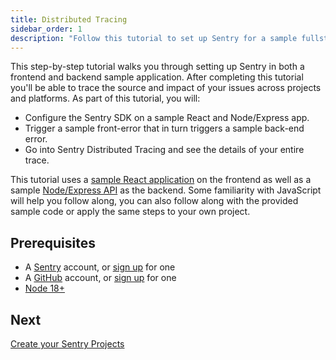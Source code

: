 ```yaml
---
title: Distributed Tracing
sidebar_order: 1
description: "Follow this tutorial to set up Sentry for a sample fullstack JavaScript application. By the end, you'll be able to use distributed tracing."
---
```


This step-by-step tutorial walks you through setting up Sentry in both a frontend and backend sample application. After completing this tutorial you'll be able to trace the source and impact of your issues across projects and platforms. As part of this tutorial, you will:

- Configure the Sentry SDK on a sample React and Node/Express app.
- Trigger a sample front-error that in turn triggers a sample back-end error.
- Go into Sentry Distributed Tracing and see the details of your entire trace.

This tutorial uses a [sample React application](https://github.com/getsentry/tracing-tutorial-setting-up-frontend) on the frontend as well as a sample [Node/Express API](https://github.com/coolguyzone/sample-node-backend) as the backend. Some familiarity with JavaScript will help you follow along, you can also follow along with the provided sample code or apply the same steps to your own project.

## Prerequisites

- A [Sentry](https://sentry.io) account, or [sign up](https://sentry.io/signup/) for one
- A [GitHub](https://github.com/) account, or [sign up](https://github.com/join) for one
- [Node 18+](https://nodejs.org/en/download/)

## Next

[Create your Sentry Projects](/product/sentry-basics/distributed-tracing/create-new-project/)
